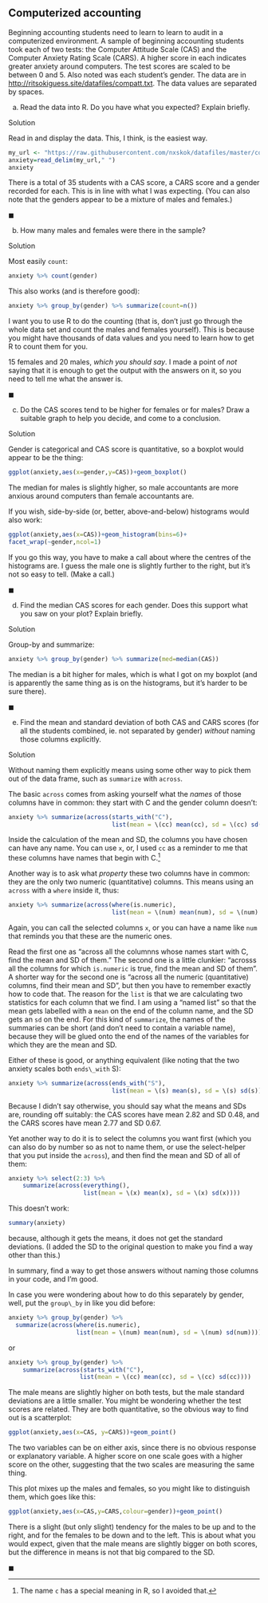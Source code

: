 ##  Computerized accounting


 Beginning accounting students need to
learn to learn to audit in a computerized environment. A sample of
beginning accounting students took each of two tests: the Computer
Attitude Scale (CAS) and the Computer Anxiety Rating Scale (CARS). A
higher score in each indicates greater anxiety around computers. The test scores are scaled to be between 0 and 5. Also
noted was each student's gender. The data are in
[http://ritsokiguess.site/datafiles/compatt.txt](http://ritsokiguess.site/datafiles/compatt.txt). The data values are separated by spaces.



(a) Read the data into R. Do you have what you expected? Explain briefly. 


Solution


Read in and display the data. This, I think, is the easiest way.
```r
my_url <- "https://raw.githubusercontent.com/nxskok/datafiles/master/compatt.txt"
anxiety=read_delim(my_url," ")
anxiety
```     

There is a total of 35 students with a CAS score, a CARS score and a
gender recorded for each. This is in line with what I was
expecting. (You can also note that the genders appear to be a mixture
of males and females.)
    
$\blacksquare$

(b) How many males and females were there in the sample?


Solution


Most easily `count`:
```r
anxiety %>% count(gender)
```     

This also works (and is therefore good):

```r
anxiety %>% group_by(gender) %>% summarize(count=n())
``` 

I want you to use R to do the counting (that is, don't just go through
the whole data set  and count the males and
females yourself). This is because you might have thousands of data
values and you need to learn how to get R to count them for
you.

15 females and 20 males, *which you should say*. I made a point
of *not* saying that it is enough to get the output with the
answers on it, so you need to tell me what the answer is.
    
$\blacksquare$

(c) Do the CAS scores tend to be higher for females or for males? Draw a suitable graph to help you decide, and come to a conclusion.


Solution


Gender is categorical and CAS score is quantitative, so a boxplot would appear to be the thing:
```r
ggplot(anxiety,aes(x=gender,y=CAS))+geom_boxplot()
```     

The median for males is slightly higher, so male accountants are more anxious around computers than female accountants are.

If you wish, side-by-side (or, better, above-and-below) histograms
would also work:

```r
ggplot(anxiety,aes(x=CAS))+geom_histogram(bins=6)+
facet_wrap(~gender,ncol=1)
``` 

If you go this way, you have to make a call about where the centres of the histograms are. I guess the male one is slightly further to the right, but it's not so easy to tell. (Make a call.)
    
$\blacksquare$

(d) Find the median CAS scores for each gender. Does this support what you saw on your plot? Explain briefly.


Solution


Group-by and summarize:
```r
anxiety %>% group_by(gender) %>% summarize(med=median(CAS))
```     

The median is a bit higher for males, which is what I got on my
boxplot (and is apparently the same thing as is on the histograms, but
it's harder to be sure there).
    
$\blacksquare$

(e) Find the mean and standard deviation of both CAS and CARS scores (for all the students combined, ie.\ not separated by gender) *without* naming those columns explicitly.


Solution


Without naming them explicitly means using some other way to pick them out of the data frame, such as `summarize` with `across`. 

The basic `across` comes from asking yourself what the *names* of those columns have in common: they start with C and the gender column doesn't:

```r
anxiety %>% summarize(across(starts_with("C"), 
                             list(mean = \(cc) mean(cc), sd = \(cc) sd(cc))))
``` 


Inside the calculation of the mean and SD, the columns you have chosen can have any name. You can use `x`, or, I used `cc` as a reminder to me that these columns have names that begin with C.^[The name `c` has a special meaning in R, so I avoided that.]

Another way is to ask what *property* these two columns have in common: they are the only two numeric (quantitative) columns. This means using an `across` with a `where` inside it, thus:

```r
anxiety %>% summarize(across(where(is.numeric), 
                             list(mean = \(num) mean(num), sd = \(num) sd(num))))
```     

Again, you can call the selected columns `x`, or you can have a name like `num` that reminds you that these are the numeric ones.

Read the first one as "across all the columnns whose names start with C, find the mean and SD of them." The second one is a little clunkier: "acrosss all the columns for which `is.numeric` is true, find the mean and SD of them". A shorter way for the second one is "across all the numeric (quantitative) columns, find their mean and SD", but then you have to remember exactly how to code that. The reason for the `list` is that we are calculating two statistics for each column that we find. I am using a "named list" so that the mean gets labelled with a `mean` on the end of the column name, and the SD gets an `sd` on the end. For this kind of `summarize`, the names of the summaries can be short (and don't need to contain a variable name), because they will be glued onto the end of the names of the variables for which they are the mean and SD.

Either of these is good, or anything equivalent (like noting that the two anxiety scales both `ends\_with` S):

```r
anxiety %>% summarize(across(ends_with("S"), 
                             list(mean = \(s) mean(s), sd = \(s) sd(s))))
``` 

Because I didn't say otherwise, you should say what the means and SDs are, rounding off suitably: the CAS scores have mean 2.82 and SD 0.48, and the CARS scores have mean 2.77 and SD 0.67.

Yet another way to do it is to select the columns you want first (which
you can also do by number so as not to name them, or use the select-helper that you put inside the `across`), and then find the mean
and SD of all of them:

```r
anxiety %>% select(2:3) %>% 
    summarize(across(everything(), 
                     list(mean = \(x) mean(x), sd = \(x) sd(x))))
``` 

This doesn't work:

```r
summary(anxiety)
``` 

because, although it gets the means, it does not get the standard
deviations. (I added the SD to the original question to make you find
a way other than this.)

In summary, find a way to get those answers without naming those
columns in your code, and I'm good.

In case you were wondering about how to do this separately by gender, well, put the `group\_by` in like you did before:

```r
anxiety %>% group_by(gender) %>%
  summarize(across(where(is.numeric), 
                   list(mean = \(num) mean(num), sd = \(num) sd(num))))
``` 

or

```r
anxiety %>% group_by(gender) %>%
    summarize(across(starts_with("C"), 
                    list(mean = \(cc) mean(cc), sd = \(cc) sd(cc))))
``` 

The male means are slightly higher on both tests, but the male
standard deviations are a little smaller.
You might be wondering whether the test scores are related. They are both quantitative, so the obvious way to find out is a scatterplot:

```r
ggplot(anxiety,aes(x=CAS, y=CARS))+geom_point()
``` 

The two variables can be on either axis, since there is no obvious
response or explanatory variable. A higher score on one scale goes
with a higher score on the other, suggesting that the two scales are
measuring the same thing.

This plot mixes up the males and females, so you might like to distinguish them, which goes like this:

```r
ggplot(anxiety,aes(x=CAS,y=CARS,colour=gender))+geom_point()
``` 

There is a slight (but only slight) tendency for the males to be up
and to the right, and for the females to be down and to the left. This
is about what you would expect, given that the male means are slightly
bigger on both scores, but the difference in means is not that big
compared to the SD.
    
$\blacksquare$




